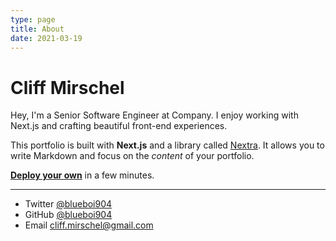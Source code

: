 ```yaml
---
type: page
title: About
date: 2021-03-19
---
```


# Cliff Mirschel

Hey, I'm a Senior Software Engineer at Company. I enjoy working with Next.js and crafting beautiful front-end experiences.

This portfolio is built with **Next.js** and a library called [Nextra](https://nextra.vercel.app/). It allows you to write Markdown and focus on the _content_ of your portfolio.

[**Deploy your own**](https://vercel.com/new/git/external?repository-url=https://github.com/vercel-solutions/nextjs-portfolio-starter&project-name=portfolio&repository-name=portfolio) in a few minutes.

---

- Twitter [@blueboi904](https://twitter.com/blueboi904)
- GitHub [@blueboi904](https://github.com/blueboi904)
- Email cliff.mirschel@gmail.com
